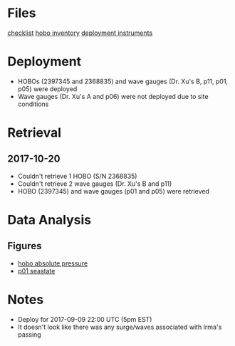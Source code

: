 = Files =
[[file:~/Field Work/10_hurricanes/Irma_2017/checklist.ods|checklist]]
[[file:~/Field Work/10_hurricanes/Irma_2017/hobo_inventory.ods|hobo inventory]]
[[file:~/Field Work/10_hurricanes/Irma_2017/Irma_deployment_instruments.ods|deployment instruments]]

= Deployment =
* HOBOs (2397345 and 2368835) and wave gauges (Dr. Xu's B, p11, p01, p05) were deployed
* Wave gauges (Dr. Xu's A and p06) were not deployed due to site conditions

= Retrieval =
== 2017-10-20 ==
* Couldn't retrieve 1 HOBO (S/N 2368835)
* Couldn't retrieve 2 wave gauges (Dr. Xu's B and p11)
* HOBO (2397345) and wave gauges (p01 and p05) were retrieved

= Data Analysis =
== Figures ==
* [[file:~/Field Work/10_hurricanes/Irma_2017/40_munged_data/abs_p.png|hobo absolute pressure]]
* [[file:~/Field Work/10_hurricanes/Irma_2017/40_munged_data/p01_seastate.png|p01 seastate]]
= Notes =
* Deploy for 2017-09-09 22:00 UTC (5pm EST)
* It doesn't look like there was any surge/waves associated with Irma's passing

